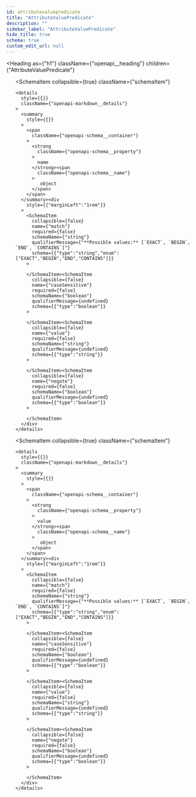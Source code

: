 ```yaml
---
id: attributevaluepredicate
title: "AttributeValuePredicate"
description: ""
sidebar_label: "AttributeValuePredicate"
hide_title: true
schema: true
custom_edit_url: null
---
```



<Heading
  as={"h1"}
  className={"openapi__heading"}
  children={"AttributeValuePredicate"}
>
</Heading>





<ul>
  <SchemaItem
    collapsible={false}
    name={"negated"}
    required={false}
    schemaName={"boolean"}
    qualifierMessage={undefined}
    schema={{"type":"boolean"}}
  >
    
  </SchemaItem><SchemaItem
    collapsible={true}
    className={"schemaItem"}
  >
    <details
      style={{}}
      className={"openapi-markdown__details"}
    >
      <summary
        style={{}}
      >
        <span
          className={"openapi-schema__container"}
        >
          <strong
            className={"openapi-schema__property"}
          >
            name
          </strong><span
            className={"openapi-schema__name"}
          >
             object
          </span>
        </span>
      </summary><div
        style={{"marginLeft":"1rem"}}
      >
        <SchemaItem
          collapsible={false}
          name={"match"}
          required={false}
          schemaName={"string"}
          qualifierMessage={"**Possible values:** [`EXACT`, `BEGIN`, `END`, `CONTAINS`]"}
          schema={{"type":"string","enum":["EXACT","BEGIN","END","CONTAINS"]}}
        >
          
        </SchemaItem><SchemaItem
          collapsible={false}
          name={"caseSensitive"}
          required={false}
          schemaName={"boolean"}
          qualifierMessage={undefined}
          schema={{"type":"boolean"}}
        >
          
        </SchemaItem><SchemaItem
          collapsible={false}
          name={"value"}
          required={false}
          schemaName={"string"}
          qualifierMessage={undefined}
          schema={{"type":"string"}}
        >
          
        </SchemaItem><SchemaItem
          collapsible={false}
          name={"negate"}
          required={false}
          schemaName={"boolean"}
          qualifierMessage={undefined}
          schema={{"type":"boolean"}}
        >
          
        </SchemaItem>
      </div>
    </details>
  </SchemaItem><SchemaItem
    collapsible={true}
    className={"schemaItem"}
  >
    <details
      style={{}}
      className={"openapi-markdown__details"}
    >
      <summary
        style={{}}
      >
        <span
          className={"openapi-schema__container"}
        >
          <strong
            className={"openapi-schema__property"}
          >
            value
          </strong><span
            className={"openapi-schema__name"}
          >
             object
          </span>
        </span>
      </summary><div
        style={{"marginLeft":"1rem"}}
      >
        <SchemaItem
          collapsible={false}
          name={"match"}
          required={false}
          schemaName={"string"}
          qualifierMessage={"**Possible values:** [`EXACT`, `BEGIN`, `END`, `CONTAINS`]"}
          schema={{"type":"string","enum":["EXACT","BEGIN","END","CONTAINS"]}}
        >
          
        </SchemaItem><SchemaItem
          collapsible={false}
          name={"caseSensitive"}
          required={false}
          schemaName={"boolean"}
          qualifierMessage={undefined}
          schema={{"type":"boolean"}}
        >
          
        </SchemaItem><SchemaItem
          collapsible={false}
          name={"value"}
          required={false}
          schemaName={"string"}
          qualifierMessage={undefined}
          schema={{"type":"string"}}
        >
          
        </SchemaItem><SchemaItem
          collapsible={false}
          name={"negate"}
          required={false}
          schemaName={"boolean"}
          qualifierMessage={undefined}
          schema={{"type":"boolean"}}
        >
          
        </SchemaItem>
      </div>
    </details>
  </SchemaItem>
</ul>
            